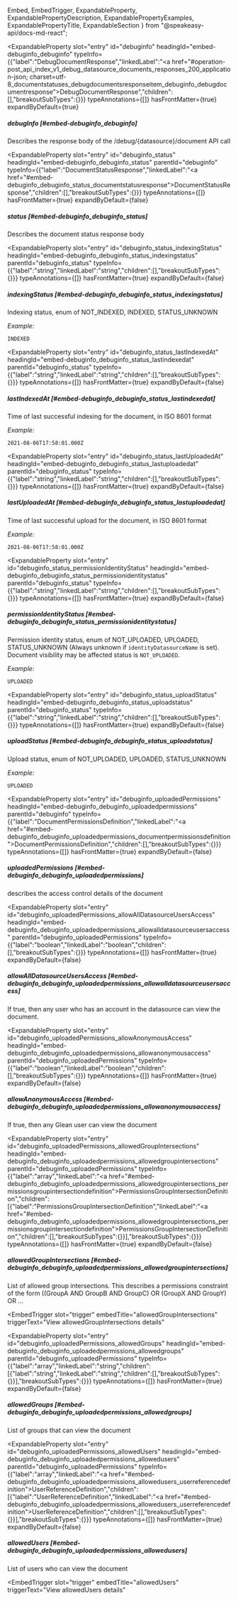   Embed,
  EmbedTrigger,
  ExpandableProperty,
  ExpandablePropertyDescription,
  ExpandablePropertyExamples,
  ExpandablePropertyTitle,
  ExpandableSection
} from "@speakeasy-api/docs-md-react";

<ExpandableSection>

<ExpandableProperty
  slot="entry"
  id="debuginfo"
  headingId="embed-debuginfo_debuginfo"
  typeInfo={{"label":"DebugDocumentResponse","linkedLabel":"<a href=\"#operation-post_api_index_v1_debug_datasource_documents_responses_200_application-json; charset=utf-8_documentstatuses_debugdocumentsresponseitem_debuginfo_debugdocumentresponse\">DebugDocumentResponse</a>","children":[],"breakoutSubTypes":{}}}
  typeAnnotations={[]}
  hasFrontMatter={true}
  expandByDefault={true}
>

<ExpandablePropertyTitle slot="title">

##### debugInfo [#embed-debuginfo_debuginfo]

</ExpandablePropertyTitle>

<ExpandablePropertyDescription slot="description">

Describes the response body of the /debug/\{datasource\}/document API call

</ExpandablePropertyDescription>

</ExpandableProperty>

<ExpandableProperty
  slot="entry"
  id="debuginfo_status"
  headingId="embed-debuginfo_debuginfo_status"
  parentId="debuginfo"
  typeInfo={{"label":"DocumentStatusResponse","linkedLabel":"<a href=\"#embed-debuginfo_debuginfo_status_documentstatusresponse\">DocumentStatusResponse</a>","children":[],"breakoutSubTypes":{}}}
  typeAnnotations={[]}
  hasFrontMatter={true}
  expandByDefault={false}
>

<ExpandablePropertyTitle slot="title">

##### status [#embed-debuginfo_debuginfo_status]

</ExpandablePropertyTitle>

<ExpandablePropertyDescription slot="description">

Describes the document status response body

</ExpandablePropertyDescription>

</ExpandableProperty>

<ExpandableProperty
  slot="entry"
  id="debuginfo_status_indexingStatus"
  headingId="embed-debuginfo_debuginfo_status_indexingstatus"
  parentId="debuginfo_status"
  typeInfo={{"label":"string","linkedLabel":"string","children":[],"breakoutSubTypes":{}}}
  typeAnnotations={[]}
  hasFrontMatter={true}
  expandByDefault={false}
>

<ExpandablePropertyTitle slot="title">

##### indexingStatus [#embed-debuginfo_debuginfo_status_indexingstatus]

</ExpandablePropertyTitle>

<ExpandablePropertyDescription slot="description">

Indexing status, enum of NOT_INDEXED, INDEXED, STATUS_UNKNOWN

</ExpandablePropertyDescription>

<ExpandablePropertyExamples slot="examples">

_Example:_

```
INDEXED
```

</ExpandablePropertyExamples>

</ExpandableProperty>

<ExpandableProperty
  slot="entry"
  id="debuginfo_status_lastIndexedAt"
  headingId="embed-debuginfo_debuginfo_status_lastindexedat"
  parentId="debuginfo_status"
  typeInfo={{"label":"string","linkedLabel":"string","children":[],"breakoutSubTypes":{}}}
  typeAnnotations={[]}
  hasFrontMatter={true}
  expandByDefault={false}
>

<ExpandablePropertyTitle slot="title">

##### lastIndexedAt [#embed-debuginfo_debuginfo_status_lastindexedat]

</ExpandablePropertyTitle>

<ExpandablePropertyDescription slot="description">

Time of last successful indexing for the document, in ISO 8601 format

</ExpandablePropertyDescription>

<ExpandablePropertyExamples slot="examples">

_Example:_

```
2021-08-06T17:58:01.000Z
```

</ExpandablePropertyExamples>

</ExpandableProperty>

<ExpandableProperty
  slot="entry"
  id="debuginfo_status_lastUploadedAt"
  headingId="embed-debuginfo_debuginfo_status_lastuploadedat"
  parentId="debuginfo_status"
  typeInfo={{"label":"string","linkedLabel":"string","children":[],"breakoutSubTypes":{}}}
  typeAnnotations={[]}
  hasFrontMatter={true}
  expandByDefault={false}
>

<ExpandablePropertyTitle slot="title">

##### lastUploadedAt [#embed-debuginfo_debuginfo_status_lastuploadedat]

</ExpandablePropertyTitle>

<ExpandablePropertyDescription slot="description">

Time of last successful upload for the document, in ISO 8601 format

</ExpandablePropertyDescription>

<ExpandablePropertyExamples slot="examples">

_Example:_

```
2021-08-06T17:58:01.000Z
```

</ExpandablePropertyExamples>

</ExpandableProperty>

<ExpandableProperty
  slot="entry"
  id="debuginfo_status_permissionIdentityStatus"
  headingId="embed-debuginfo_debuginfo_status_permissionidentitystatus"
  parentId="debuginfo_status"
  typeInfo={{"label":"string","linkedLabel":"string","children":[],"breakoutSubTypes":{}}}
  typeAnnotations={[]}
  hasFrontMatter={true}
  expandByDefault={false}
>

<ExpandablePropertyTitle slot="title">

##### permissionIdentityStatus [#embed-debuginfo_debuginfo_status_permissionidentitystatus]

</ExpandablePropertyTitle>

<ExpandablePropertyDescription slot="description">

Permission identity status, enum of NOT_UPLOADED, UPLOADED, STATUS_UNKNOWN (Always unknown if `identityDatasourceName` is set). Document visibility may be affected status is `NOT_UPLOADED`.

</ExpandablePropertyDescription>

<ExpandablePropertyExamples slot="examples">

_Example:_

```
UPLOADED
```

</ExpandablePropertyExamples>

</ExpandableProperty>

<ExpandableProperty
  slot="entry"
  id="debuginfo_status_uploadStatus"
  headingId="embed-debuginfo_debuginfo_status_uploadstatus"
  parentId="debuginfo_status"
  typeInfo={{"label":"string","linkedLabel":"string","children":[],"breakoutSubTypes":{}}}
  typeAnnotations={[]}
  hasFrontMatter={true}
  expandByDefault={false}
>

<ExpandablePropertyTitle slot="title">

##### uploadStatus [#embed-debuginfo_debuginfo_status_uploadstatus]

</ExpandablePropertyTitle>

<ExpandablePropertyDescription slot="description">

Upload status, enum of NOT_UPLOADED, UPLOADED, STATUS_UNKNOWN

</ExpandablePropertyDescription>

<ExpandablePropertyExamples slot="examples">

_Example:_

```
UPLOADED
```

</ExpandablePropertyExamples>

</ExpandableProperty>

<ExpandableProperty
  slot="entry"
  id="debuginfo_uploadedPermissions"
  headingId="embed-debuginfo_debuginfo_uploadedpermissions"
  parentId="debuginfo"
  typeInfo={{"label":"DocumentPermissionsDefinition","linkedLabel":"<a href=\"#embed-debuginfo_debuginfo_uploadedpermissions_documentpermissionsdefinition\">DocumentPermissionsDefinition</a>","children":[],"breakoutSubTypes":{}}}
  typeAnnotations={[]}
  hasFrontMatter={true}
  expandByDefault={false}
>

<ExpandablePropertyTitle slot="title">

##### uploadedPermissions [#embed-debuginfo_debuginfo_uploadedpermissions]

</ExpandablePropertyTitle>

<ExpandablePropertyDescription slot="description">

describes the access control details of the document

</ExpandablePropertyDescription>

</ExpandableProperty>

<ExpandableProperty
  slot="entry"
  id="debuginfo_uploadedPermissions_allowAllDatasourceUsersAccess"
  headingId="embed-debuginfo_debuginfo_uploadedpermissions_allowalldatasourceusersaccess"
  parentId="debuginfo_uploadedPermissions"
  typeInfo={{"label":"boolean","linkedLabel":"boolean","children":[],"breakoutSubTypes":{}}}
  typeAnnotations={[]}
  hasFrontMatter={true}
  expandByDefault={false}
>

<ExpandablePropertyTitle slot="title">

##### allowAllDatasourceUsersAccess [#embed-debuginfo_debuginfo_uploadedpermissions_allowalldatasourceusersaccess]

</ExpandablePropertyTitle>

<ExpandablePropertyDescription slot="description">

If true, then any user who has an account in the datasource can view the document.

</ExpandablePropertyDescription>

</ExpandableProperty>

<ExpandableProperty
  slot="entry"
  id="debuginfo_uploadedPermissions_allowAnonymousAccess"
  headingId="embed-debuginfo_debuginfo_uploadedpermissions_allowanonymousaccess"
  parentId="debuginfo_uploadedPermissions"
  typeInfo={{"label":"boolean","linkedLabel":"boolean","children":[],"breakoutSubTypes":{}}}
  typeAnnotations={[]}
  hasFrontMatter={true}
  expandByDefault={false}
>

<ExpandablePropertyTitle slot="title">

##### allowAnonymousAccess [#embed-debuginfo_debuginfo_uploadedpermissions_allowanonymousaccess]

</ExpandablePropertyTitle>

<ExpandablePropertyDescription slot="description">

If true, then any Glean user can view the document

</ExpandablePropertyDescription>

</ExpandableProperty>

<ExpandableProperty
  slot="entry"
  id="debuginfo_uploadedPermissions_allowedGroupIntersections"
  headingId="embed-debuginfo_debuginfo_uploadedpermissions_allowedgroupintersections"
  parentId="debuginfo_uploadedPermissions"
  typeInfo={{"label":"array","linkedLabel":"<a href=\"#embed-debuginfo_debuginfo_uploadedpermissions_allowedgroupintersections_permissionsgroupintersectiondefinition\">PermissionsGroupIntersectionDefinition</a>","children":[{"label":"PermissionsGroupIntersectionDefinition","linkedLabel":"<a href=\"#embed-debuginfo_debuginfo_uploadedpermissions_allowedgroupintersections_permissionsgroupintersectiondefinition\">PermissionsGroupIntersectionDefinition</a>","children":[],"breakoutSubTypes":{}}],"breakoutSubTypes":{}}}
  typeAnnotations={[]}
  hasFrontMatter={true}
  expandByDefault={false}
>

<ExpandablePropertyTitle slot="title">

##### allowedGroupIntersections [#embed-debuginfo_debuginfo_uploadedpermissions_allowedgroupintersections]

</ExpandablePropertyTitle>

<ExpandablePropertyDescription slot="description">

List of allowed group intersections. This describes a permissions constraint of the form ((GroupA AND GroupB AND GroupC) OR (GroupX AND GroupY) OR ...

</ExpandablePropertyDescription>

<Embed slot="embed">

<EmbedTrigger
  slot="trigger"
  embedTitle="allowedGroupIntersections"
  triggerText="View allowedGroupIntersections details"
>

<Embedallowedgroupintersections />

</EmbedTrigger>

</Embed>

</ExpandableProperty>

<ExpandableProperty
  slot="entry"
  id="debuginfo_uploadedPermissions_allowedGroups"
  headingId="embed-debuginfo_debuginfo_uploadedpermissions_allowedgroups"
  parentId="debuginfo_uploadedPermissions"
  typeInfo={{"label":"array","linkedLabel":"string","children":[{"label":"string","linkedLabel":"string","children":[],"breakoutSubTypes":{}}],"breakoutSubTypes":{}}}
  typeAnnotations={[]}
  hasFrontMatter={true}
  expandByDefault={false}
>

<ExpandablePropertyTitle slot="title">

##### allowedGroups [#embed-debuginfo_debuginfo_uploadedpermissions_allowedgroups]

</ExpandablePropertyTitle>

<ExpandablePropertyDescription slot="description">

List of groups that can view the document

</ExpandablePropertyDescription>

</ExpandableProperty>

<ExpandableProperty
  slot="entry"
  id="debuginfo_uploadedPermissions_allowedUsers"
  headingId="embed-debuginfo_debuginfo_uploadedpermissions_allowedusers"
  parentId="debuginfo_uploadedPermissions"
  typeInfo={{"label":"array","linkedLabel":"<a href=\"#embed-debuginfo_debuginfo_uploadedpermissions_allowedusers_userreferencedefinition\">UserReferenceDefinition</a>","children":[{"label":"UserReferenceDefinition","linkedLabel":"<a href=\"#embed-debuginfo_debuginfo_uploadedpermissions_allowedusers_userreferencedefinition\">UserReferenceDefinition</a>","children":[],"breakoutSubTypes":{}}],"breakoutSubTypes":{}}}
  typeAnnotations={[]}
  hasFrontMatter={true}
  expandByDefault={false}
>

<ExpandablePropertyTitle slot="title">

##### allowedUsers [#embed-debuginfo_debuginfo_uploadedpermissions_allowedusers]

</ExpandablePropertyTitle>

<ExpandablePropertyDescription slot="description">

List of users who can view the document

</ExpandablePropertyDescription>

<Embed slot="embed">

<EmbedTrigger
  slot="trigger"
  embedTitle="allowedUsers"
  triggerText="View allowedUsers details"
>

<Embedallowedusers />

</EmbedTrigger>

</Embed>

</ExpandableProperty>

</ExpandableSection>